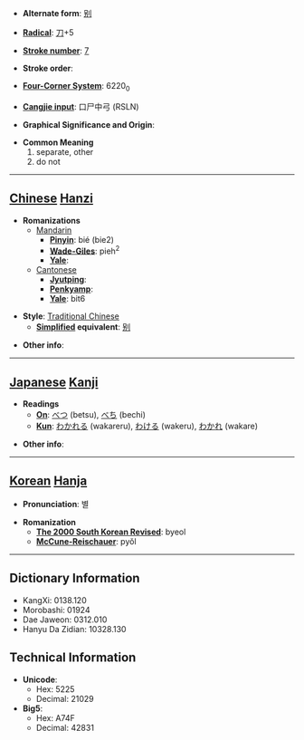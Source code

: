 * '''Alternate form''': [[别]]

* '''[[Wiktionary:Chinese radical index| Radical]]''': [[Wiktionary:Chinese radical index 刀|刀]]+5

* '''[[Wiktionary:Chinese total strokes index|Stroke number]]''': [[Wiktionary:Chinese total strokes index 7|7]]

* '''Stroke order''': 

* '''[[Wiktionary:Chinese four corner index|Four-Corner System]]''': 6220<sub>0</sub>

* '''[[Wiktionary:Chinese Cangjie index|Cangjie input]]''': 口尸中弓 (RSLN)

* '''Graphical Significance and Origin''': 

* '''Common Meaning'''
*#separate, other
*# do not


----

== [[Chinese]] [[Hanzi]] ==

* '''Romanizations'''
** [[Mandarin]]
*** '''[[Pinyin]]''': bié (bie2)
*** '''[[Wade-Giles]]''': pieh<sup>2</sup>
*** '''[[Yale]]''': 
**[[Cantonese]]
***'''[[Jyutping]]''':
***'''[[Penkyamp]]''': 
***'''[[Yale]]''': bit6

* '''Style''': [[Traditional Chinese]] 
** '''[[Simplified Chinese|Simplified]] equivalent''': [[别]]

* '''Other info''': 

----

== [[Japanese]] [[Kanji]] ==

* '''Readings'''
** '''[[On]]''': [[べつ]] (betsu), [[べち]] (bechi)
** '''[[Kun]]''': [[わかれる]] (wakareru), [[わける]] (wakeru), [[わかれ]] (wakare)

* '''Other info''':  

----

== [[Korean]] [[Hanja]] ==

* '''Pronunciation''': 별

* '''Romanization'''
** '''[[The 2000 South Korean Revised Romanization|The 2000 South Korean Revised]]''': byeol
** '''[[McCune-Reischauer]]''': pyŏl

----

== Dictionary Information ==

* KangXi: 0138.120
* Morobashi: 01924
* Dae Jaweon: 0312.010
* Hanyu Da Zidian: 10328.130

== Technical Information ==

* '''Unicode''':
** Hex: 5225
** Decimal: 21029
* '''Big5''':
** Hex: A74F
** Decimal: 42831